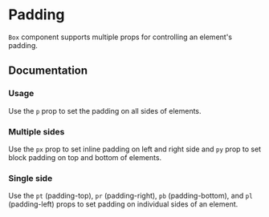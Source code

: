 
# Padding

`Box` component supports multiple props for controlling an element's padding.

<Scale values="pt" />

## Documentation

### Usage

Use the `p` prop to set the padding on all sides of elements.

<Demo component="padding/usage" />

### Multiple sides

Use the `px` prop to set inline padding on left and right side and `py` prop to set block padding on top and bottom of elements.

<Demo component="padding/multiple-usage" />

### Single side

Use the `pt` (padding-top), `pr` (padding-right), `pb` (padding-bottom), and `pl` (padding-left) props to set padding on individual sides of an element.

<Demo component="padding/single-usage" />
